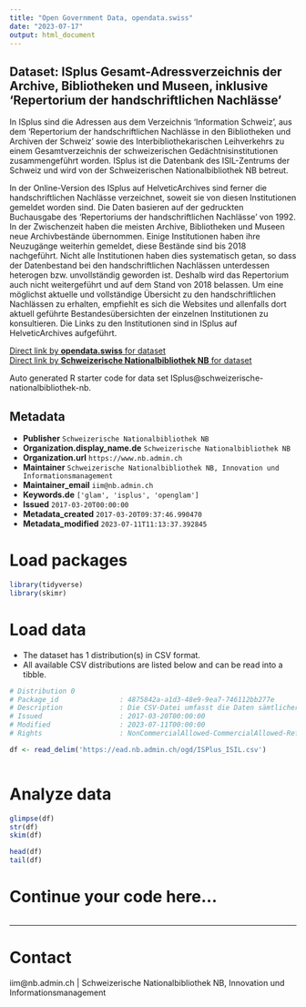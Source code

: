 ```yaml
---
title: "Open Government Data, opendata.swiss"
date: "2023-07-17"
output: html_document
---
```


## Dataset: ISplus Gesamt-Adressverzeichnis der Archive, Bibliotheken und Museen, inklusive 'Repertorium der handschriftlichen Nachlässe'

In ISplus sind die Adressen aus dem Verzeichnis 'Information Schweiz', aus dem 'Repertorium der handschriftlichen Nachlässe in den Bibliotheken und Archiven der Schweiz' sowie des Interbibliothekarischen Leihverkehrs zu einem Gesamtverzeichnis der schweizerischen Gedächtnisinstitutionen zusammengeführt worden. ISplus ist die Datenbank des ISIL-Zentrums der Schweiz und wird von der Schweizerischen Nationalbibliothek NB betreut.  

In der Online-Version des ISplus auf HelveticArchives sind ferner die handschriftlichen Nachlässe verzeichnet, soweit sie von diesen Institutionen gemeldet worden sind. Die Daten basieren auf der gedruckten Buchausgabe des 'Repertoriums der handschriftlichen Nachlässe' von 1992. In der Zwischenzeit haben die meisten Archive, Bibliotheken und Museen neue Archivbestände übernommen. Einige Institutionen haben ihre Neuzugänge weiterhin gemeldet, diese Bestände sind bis 2018 nachgeführt. Nicht alle Institutionen haben dies systematisch getan, so dass der Datenbestand bei den handschriftlichen Nachlässen unterdessen heterogen bzw. unvollständig geworden ist. Deshalb wird das Repertorium auch nicht weitergeführt und auf dem Stand von 2018 belassen. Um eine möglichst aktuelle und vollständige Übersicht zu den handschriftlichen Nachlässen zu erhalten, empfiehlt es sich die Websites und allenfalls dort aktuell geführte Bestandesübersichten der einzelnen Institutionen zu konsultieren. Die Links zu den Institutionen sind in ISplus auf HelveticArchives aufgeführt.

[Direct link by **opendata.swiss** for dataset](https://opendata.swiss/de/dataset/isplus)<br>
[Direct link by **Schweizerische Nationalbibliothek NB** for dataset](https://www.helveticarchives.ch/isplus.aspx)

Auto generated R starter code for data set ISplus@schweizerische-nationalbibliothek-nb.

## Metadata

- **Publisher** `Schweizerische Nationalbibliothek NB`
- **Organization.display_name.de** `Schweizerische Nationalbibliothek NB`
- **Organization.url** `https://www.nb.admin.ch`
- **Maintainer** `Schweizerische Nationalbibliothek NB, Innovation und Informationsmanagement`
- **Maintainer_email** `iim@nb.admin.ch`
- **Keywords.de** `['glam', 'isplus', 'openglam']`
- **Issued** `2017-03-20T00:00:00`
- **Metadata_created** `2017-03-20T09:37:46.990470`
- **Metadata_modified** `2023-07-11T11:13:37.392845`


# Load packages

```r

library(tidyverse)
library(skimr)

```

# Load data

-   The dataset has 1 distribution(s) in CSV format.
-   All available CSV distributions are listed below and can be read into a tibble.

```r

# Distribution 0
# Package_id               : 4875842a-a1d3-48e9-9ea7-746112bb277e
# Description              : Die CSV-Datei umfasst die Daten sämtlicher in ISPlus nachgewiesenen Institutionen.   Sie ist für die Nutzung in Excel optimiert.
# Issued                   : 2017-03-20T00:00:00
# Modified                 : 2023-07-11T00:00:00
# Rights                   : NonCommercialAllowed-CommercialAllowed-ReferenceNotRequired

df <- read_delim('https://ead.nb.admin.ch/ogd/ISPlus_ISIL.csv')



```

# Analyze data

```r

glimpse(df)
str(df)
skim(df)

head(df)
tail(df)

```

# Continue your code here...

```r

```

------------------------------------------------------------------------

# Contact

iim@nb.admin.ch | Schweizerische Nationalbibliothek NB, Innovation und Informationsmanagement
